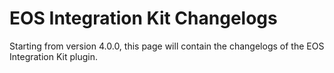 # EOS Integration Kit Changelogs

Starting from version 4.0.0, this page will contain the changelogs of the EOS Integration Kit plugin.